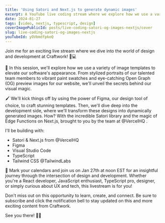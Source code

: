 ```yaml
---
title: 'Using Satori and Next.js to generate dynamic images'
excerpt: A YouTube live coding stream where we explore how we use a variety of dynamic images with Next.js using Satori.
date: 2024-01-27
tags: [video, nextjs, typescript, design]
coverImagePublicId: posts/live-coding-satori-og-images-nextjs/cover
slug: live-coding-satori-og-images-nextjs
youTubeId: yOVbmdfpkeQ
---
```


Join me for an exciting live stream where we dive into the world of design and development at Craftwork! 🎨💻

🔧 In this session, we'll explore how we use a variety of image templates to elevate our software's appearance. From stylized portraits of our talented team members to vibrant paint swatches and eye-catching Open Graph (OG) preview images for our website, we'll unveil the secrets behind our visual magic.

🖌️ We'll kick things off by using the power of Figma, our design tool of choice, to craft stunning templates. Then, we'll dive deep into the development side, where we'll transform these designs into dynamically generated images. How? With the incredible Satori library and the magic of Edge Functions on Next.js, brought to you by the team at @VercelHQ .

I'll be building with:

- Satori & Next.js from @VercelHQ
- Figma
- Visual Studio Code
- TypeScript
- Tailwind CSS @TailwindLabs

📅 Mark your calendars and join us on Jan 27th at noon EST for an insightful journey through the intersection of design and development. Whether you're a React developer, JavaScript enthusiast, TypeScript pro, designer, or simply curious about UX and tech, this livestream is for you!

Don't miss out on this opportunity to learn, create, and connect. Be sure to subscribe and click the notification bell to stay updated on this and more exciting content from Craftwork.

See you there! 🚀🎉
